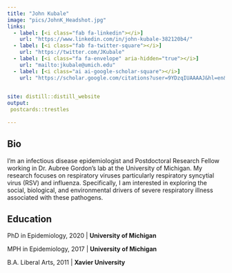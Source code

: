 ```yaml
---
title: "John Kubale"
image: "pics/JohnK_Headshot.jpg"
links:
  - label: [<i class="fab fa-linkedin"></i>]
    url: "https://www.linkedin.com/in/john-kubale-382120b4/"
  - label: [<i class="fab fa-twitter-square"></i>]
    url: "https://twitter.com/JKubale"
  - label: [<i class="fa fa-envelope" aria-hidden="true"></i>]
    url: "mailto:jkubale@umich.edu"
  - label: [<i class="ai ai-google-scholar-square"></i>]
    url: "https://scholar.google.com/citations?user=9YDzqIUAAAAJ&hl=en&oi=ao"

  
site: distill::distill_website
output:
 postcards::trestles
  
---
```


 
## Bio

I'm an infectious disease epidemiologist and Postdoctoral Research Fellow working in Dr. Aubree Gordon's lab at the University of Michigan. My research focuses on respiratory viruses particularly respiratory syncytial virus (RSV) and influenza. Specifically, I am interested in exploring the social, biological, and environmental drivers of severe respiratory illness associated with these pathogens. 

## Education

PhD in Epidemiology, 2020 |
**University of Michigan**

MPH in Epidemiology, 2017 |
**University of Michigan**

B.A. Liberal Arts, 2011 |
**Xavier University**


